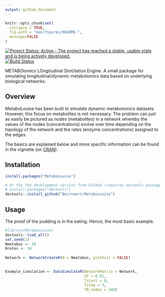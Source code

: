 ```yaml
---
output: github_document
---
```


<!-- README.md is generated from README.Rmd. -->

```r
knitr::opts_chunk$set(
  collapse = TRUE,
  fig.path = "man/figures/README-",
  message=FALSE
)
```

[![Project Status: Active - The project has reached a stable, usable state and is being actively developed.](http://www.repostatus.org/badges/latest/active.svg)](http://www.repostatus.org/#active)
[![Build Status](https://travis-ci.org/Beirnaert/MetaboLouise.svg?branch=master)](https://travis-ci.org/Beirnaert/MetaboLouise)

METABOlomics LOngitudinal SimUlation Engine. A small package for simulating longitudinal/dynamic metabolomics data based on underlying biological networks. 

## Overview

MetaboLouise has been built to simulate dynamic metabolomics datasets. However, this focus on metabolites is not necessary. The problem can just as easily be pictured as nodes (metabolites) in a network whereby the values of the nodes (concentrations) evolve over time depending on the topology of the network and the rates (enzyme concentrations) assigned to the edges. 

The basics are explained below and more specific information can be found in the vignette (on [CRAN](https://cran.r-project.org/package=MetaboLouise)). 


## Installation

```r
install.packages("MetaboLouise")

# Or the the development version from GitHub (requires devtools package):
# install.packages("devtools")
devtools::install_github("Beirnaert/MetaboLouise")
```


## Usage

The proof of the pudding is in the eating. Hence, the most basic example.


```r
#library(MetaboLouise)
devtools::load_all()
set.seed(1)
Nmetabos <- 20
Nrates <- 10
 
Network <- NetworkCreateR(N = Nmetabos, plothist = FALSE)
 
     
Example_simulation <- DataSimulateR(NetworkMatrix = Network, 
                                    dT = 0.01, 
                                    Tstart = 0, 
                                    Tstop = 3,
                                    T0_nodes = 100)

```

